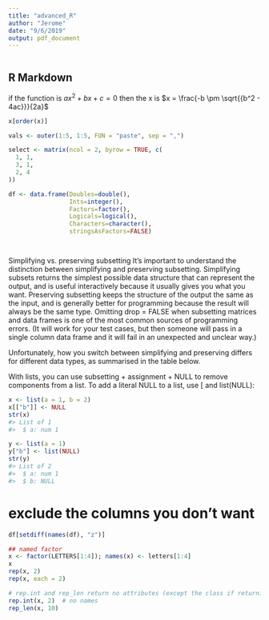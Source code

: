 ```yaml
---
title: "advanced_R"
author: "Jerome"
date: "9/6/2019"
output: pdf_document
---
```


```r



```

## R Markdown

if the function is $ax^2 + bx + c = 0$
then the x is $x = \frac{-b \pm \sqrt{{b^2 - 4ac}}}{2a}$
```r
x[order(x)]
```

```r
vals <- outer(1:5, 1:5, FUN = "paste", sep = ",")

select <- matrix(ncol = 2, byrow = TRUE, c(
  1, 1,
  3, 1,
  2, 4
))

df <- data.frame(Doubles=double(),
                 Ints=integer(),
                 Factors=factor(),
                 Logicals=logical(),
                 Characters=character(),
                 stringsAsFactors=FALSE)



```


<!-- S3 objects -->
<!-- S3 objects are made up of atomic vectors, arrays, and lists, so you can always pull apart an S3 object using the techniques described above and the knowledge you gain from str(). -->

<!-- S4 objects -->
<!-- There are also two additional subsetting operators that are needed for S4 objects: @ (equivalent to $), and slot() (equivalent to [[). @ is more restrictive than $ in that it will return an error if the slot does not exist. These are described in more detail in the OO field guide. -->
```r



```


Simplifying vs. preserving subsetting
It’s important to understand the distinction between simplifying and preserving subsetting. Simplifying subsets returns the simplest possible data structure that can represent the output, and is useful interactively because it usually gives you what you want. Preserving subsetting keeps the structure of the output the same as the input, and is generally better for programming because the result will always be the same type. Omitting drop = FALSE when subsetting matrices and data frames is one of the most common sources of programming errors. (It will work for your test cases, but then someone will pass in a single column data frame and it will fail in an unexpected and unclear way.)

Unfortunately, how you switch between simplifying and preserving differs for different data types, as summarised in the table below.

With lists, you can use subsetting + assignment + NULL to remove components from a list. To add a literal NULL to a list, use [ and list(NULL):
```r
x <- list(a = 1, b = 2)
x[["b"]] <- NULL
str(x)
#> List of 1
#>  $ a: num 1

y <- list(a = 1)
y["b"] <- list(NULL)
str(y)
#> List of 2
#>  $ a: num 1
#>  $ b: NULL
```

# exclude the columns you don't want
```r
df[setdiff(names(df), "z")]
```


```r
## named factor
x <- factor(LETTERS[1:4]); names(x) <- letters[1:4]
x
rep(x, 2)
rep(x, each = 2)

# rep.int and rep_len return no attributes (except the class if returning a factor).
rep.int(x, 2)  # no names
rep_len(x, 10)
```

